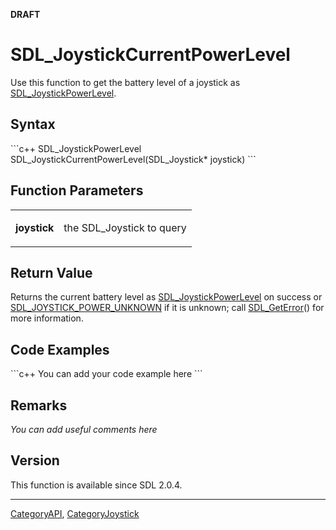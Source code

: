 '''DRAFT'''

<!-- #*^*^*^*^*See http://wiki.libsdl.org/moin.cgi/SGFunctions for details on editing this page*^*^*^*^* -->


= SDL_JoystickCurrentPowerLevel =
Use this function to get the battery level of a joystick as [[SDL_JoystickPowerLevel]].




== Syntax ==
```c++
SDL_JoystickPowerLevel SDL_JoystickCurrentPowerLevel(SDL_Joystick* joystick)
```


== Function Parameters ==
{|
|'''joystick'''
|the SDL_Joystick to query
|}


== Return Value ==
Returns the current battery level as [[SDL_JoystickPowerLevel]] on success or [[SDL_JoystickPowerLevel|SDL_JOYSTICK_POWER_UNKNOWN]] if it is unknown; call [[SDL_GetError]]() for more information.


== Code Examples ==
```c++
You can add your code example here
```

<!-- #Leave this section as-is unless you have a code example to put in.  In that case, replace You can add your code example here with your code example following the Style Guide instructions.  Leave the rest of the markup alone and delete this comment. -->


== Remarks ==
''You can add useful comments here''

<!-- #Leave this section as-is unless you have a remark to put in.  In that case, replace ''You can add useful comments here'' with your remark(s) following the Style Guide instructions.  Leave the rest of the markup alone and delete this comment. -->

== Version ==
This function is available since SDL 2.0.4.


----
[[CategoryAPI]], [[CategoryJoystick]]
<!-- #See the Style Guide for instructions on editing the footer. -->
